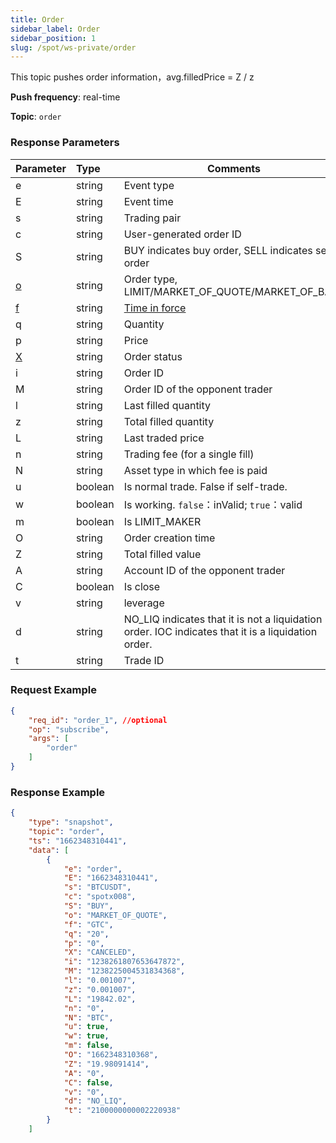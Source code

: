 ```yaml
---
title: Order
sidebar_label: Order
sidebar_position: 1
slug: /spot/ws-private/order
---
```


<p>This topic pushes order information，avg.filledPrice = Z / z</p>
<p><b>Push frequency</b>: real-time</p>
<p><b>Topic</b>: <code>order</code></p>

### Response Parameters
| Parameter | Type | Comments|
|:----- |:-----|----- |
| e | string | Event type |
| E | string | Event time |
| s | string | Trading pair |
| c | string | User-generated order ID |
| S | string | BUY indicates buy order, SELL indicates sell order |
| <a href="#order-type-type-ordertypes">o</a> | string | Order type, LIMIT/MARKET_OF_QUOTE/MARKET_OF_BASE |
| <a href="#timeinforce-timeinforce">f</a> | string | <a href="https://www.bybit.com/en-US/help-center/bybitHC_Article?language=en_US&id=000001044">Time in force</a> |
| q | string | Quantity |
| p | string | Price |
| <a href="#order-status-status">X</a> | string | Order status |
| i | string | Order ID |
| M | string | Order ID of the opponent trader |
| l | string | Last filled quantity |
| z | string | Total filled quantity |
| L | string | Last traded price |
| n | string | Trading fee (for a single fill) |
| N | string | Asset type in which fee is paid |
| u | boolean | Is normal trade. False if self-trade. |
| w | boolean | Is working. <code>false</code>：inValid; <code>true</code>：valid |
| m | boolean | Is LIMIT_MAKER |
| O | string | Order creation time |
| Z | string | Total filled value |
| A | string | Account ID of the opponent trader |
| C | boolean | Is close |
| v | string | leverage |
| d | string | NO_LIQ indicates that it is not a liquidation order. IOC indicates that it is a liquidation order. |
| t | string | Trade ID |

### Request Example

```json
{
    "req_id": "order_1", //optional
    "op": "subscribe",
    "args": [
        "order"
    ]
}
```

### Response Example

```json
{
    "type": "snapshot",
    "topic": "order",
    "ts": "1662348310441",
    "data": [
        {
            "e": "order",
            "E": "1662348310441",
            "s": "BTCUSDT",
            "c": "spotx008",
            "S": "BUY",
            "o": "MARKET_OF_QUOTE",
            "f": "GTC",
            "q": "20",
            "p": "0",
            "X": "CANCELED",
            "i": "1238261807653647872",
            "M": "1238225004531834368",
            "l": "0.001007",
            "z": "0.001007",
            "L": "19842.02",
            "n": "0",
            "N": "BTC",
            "u": true,
            "w": true,
            "m": false,
            "O": "1662348310368",
            "Z": "19.98091414",
            "A": "0",
            "C": false,
            "v": "0",
            "d": "NO_LIQ",
            "t": "2100000000002220938"
        }
    ]
```
